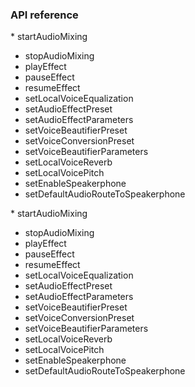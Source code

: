 <PlatformWrapper platform="flutter">

### API reference

<ProductWrapper notAllowed="voice-calling">
* <Link to="{{Global.API_REF_FLUTTER_ROOT}}/class_irtcengine.html#api_irtcengine_startaudiomixing2">startAudioMixing</Link>

* <Link to="{{Global.API_REF_FLUTTER_ROOT}}/class_irtcengine.html#api_irtcengine_stopaudiomixing">stopAudioMixing</Link>

* <Link to="{{Global.API_REF_FLUTTER_ROOT}}/class_irtcengine.html#api_irtcengine_playeffect3">playEffect</Link>

* <Link to="{{Global.API_REF_FLUTTER_ROOT}}/class_irtcengine.html#api_irtcengine_pauseeffect">pauseEffect</Link>

* <Link to="{{Global.API_REF_FLUTTER_ROOT}}/class_irtcengine.html#api_irtcengine_resumeeffect">resumeEffect</Link>

* <Link to="{{Global.API_REF_FLUTTER_ROOT}}/class_irtcengine.html#api_irtcengine_setlocalvoiceequalization">setLocalVoiceEqualization</Link>

* <Link to="{{Global.API_REF_FLUTTER_ROOT}}/class_irtcengine.html#api_irtcengine_setaudioeffectpreset">setAudioEffectPreset</Link>

* <Link to="{{Global.API_REF_FLUTTER_ROOT}}/class_irtcengine.html#api_irtcengine_setaudioeffectparameters">setAudioEffectParameters</Link>

* <Link to="{{Global.API_REF_FLUTTER_ROOT}}/class_irtcengine.html#api_irtcengine_setvoicebeautifierpreset">setVoiceBeautifierPreset</Link>

* <Link to="{{Global.API_REF_FLUTTER_ROOT}}/class_irtcengine.html#api_irtcengine_setvoiceconversionpreset">setVoiceConversionPreset</Link>

* <Link to="{{Global.API_REF_FLUTTER_ROOT}}/class_irtcengine.html#api_irtcengine_setvoicebeautifierparameters">setVoiceBeautifierParameters</Link>

* <Link to="{{Global.API_REF_FLUTTER_ROOT}}/class_irtcengine.html#api_irtcengine_setlocalvoicereverb">setLocalVoiceReverb</Link>

* <Link to="{{Global.API_REF_FLUTTER_ROOT}}/class_irtcengine.html#api_irtcengine_setlocalvoicepitch">setLocalVoicePitch</Link>

* <Link to="{{Global.API_REF_FLUTTER_ROOT}}/class_irtcengine.html#api_irtcengine_setenablespeakerphone">setEnableSpeakerphone</Link>

* <Link to="{{Global.API_REF_FLUTTER_ROOT}}/class_irtcengine.html#api_irtcengine_setdefaultaudioroutetospeakerphone">setDefaultAudioRouteToSpeakerphone</Link>
</ProductWrapper>

<ProductWrapper product="voice-calling">
* <Link to="{{Global.API_REF_FLUTTER_ROOT_VOICE_SDK}}/class_irtcengine.html#api_irtcengine_startaudiomixing2">startAudioMixing</Link>

* <Link to="{{Global.API_REF_FLUTTER_ROOT_VOICE_SDK}}/class_irtcengine.html#api_irtcengine_stopaudiomixing">stopAudioMixing</Link>

* <Link to="{{Global.API_REF_FLUTTER_ROOT_VOICE_SDK}}/class_irtcengine.html#api_irtcengine_playeffect3">playEffect</Link>

* <Link to="{{Global.API_REF_FLUTTER_ROOT_VOICE_SDK}}/class_irtcengine.html#api_irtcengine_pauseeffect">pauseEffect</Link>

* <Link to="{{Global.API_REF_FLUTTER_ROOT_VOICE_SDK}}/class_irtcengine.html#api_irtcengine_resumeeffect">resumeEffect</Link>

* <Link to="{{Global.API_REF_FLUTTER_ROOT_VOICE_SDK}}/class_irtcengine.html#api_irtcengine_setlocalvoiceequalization">setLocalVoiceEqualization</Link>

* <Link to="{{Global.API_REF_FLUTTER_ROOT_VOICE_SDK}}/class_irtcengine.html#api_irtcengine_setaudioeffectpreset">setAudioEffectPreset</Link>

* <Link to="{{Global.API_REF_FLUTTER_ROOT_VOICE_SDK}}/class_irtcengine.html#api_irtcengine_setaudioeffectparameters">setAudioEffectParameters</Link>

* <Link to="{{Global.API_REF_FLUTTER_ROOT_VOICE_SDK}}/class_irtcengine.html#api_irtcengine_setvoicebeautifierpreset">setVoiceBeautifierPreset</Link>

* <Link to="{{Global.API_REF_FLUTTER_ROOT_VOICE_SDK}}/class_irtcengine.html#api_irtcengine_setvoiceconversionpreset">setVoiceConversionPreset</Link>

* <Link to="{{Global.API_REF_FLUTTER_ROOT_VOICE_SDK}}/class_irtcengine.html#api_irtcengine_setvoicebeautifierparameters">setVoiceBeautifierParameters</Link>

* <Link to="{{Global.API_REF_FLUTTER_ROOT_VOICE_SDK}}/class_irtcengine.html#api_irtcengine_setlocalvoicereverb">setLocalVoiceReverb</Link>

* <Link to="{{Global.API_REF_FLUTTER_ROOT_VOICE_SDK}}/class_irtcengine.html#api_irtcengine_setlocalvoicepitch">setLocalVoicePitch</Link>

* <Link to="{{Global.API_REF_FLUTTER_ROOT_VOICE_SDK}}/class_irtcengine.html#api_irtcengine_setenablespeakerphone">setEnableSpeakerphone</Link>

* <Link to="{{Global.API_REF_FLUTTER_ROOT_VOICE_SDK}}/class_irtcengine.html#api_irtcengine_setdefaultaudioroutetospeakerphone">setDefaultAudioRouteToSpeakerphone</Link>
</ProductWrapper>



</PlatformWrapper>
